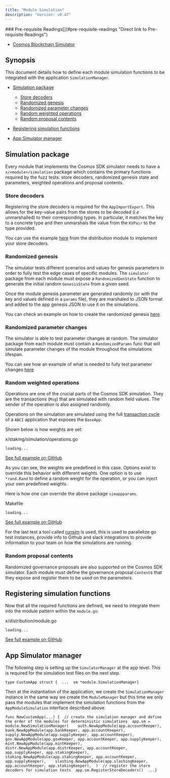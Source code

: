 ```yaml
---
title: "Module Simulation"
description: "Version: v0.47"
---
```


<Note>
  ### Pre-requisite Readings[​](#pre-requisite-readings "Direct link to Pre-requisite Readings")

  * [Cosmos Blockchain Simulator](/v0.47/learn/advanced/simulation)
</Note>

## Synopsis[​](#synopsis "Direct link to Synopsis")

This document details how to define each module simulation functions to be integrated with the application `SimulationManager`.

* [Simulation package](#simulation-package)

  * [Store decoders](#store-decoders)
  * [Randomized genesis](#randomized-genesis)
  * [Randomized parameter changes](#randomized-parameter-changes)
  * [Random weighted operations](#random-weighted-operations)
  * [Random proposal contents](#random-proposal-contents)

* [Registering simulation functions](#registering-simulation-functions)

* [App Simulator manager](#app-simulator-manager)

## Simulation package[​](#simulation-package "Direct link to Simulation package")

Every module that implements the Cosmos SDK simulator needs to have a `x/<module>/simulation` package which contains the primary functions required by the fuzz tests: store decoders, randomized genesis state and parameters, weighted operations and proposal contents.

### Store decoders[​](#store-decoders "Direct link to Store decoders")

Registering the store decoders is required for the `AppImportExport`. This allows for the key-value pairs from the stores to be decoded (*i.e* unmarshalled) to their corresponding types. In particular, it matches the key to a concrete type and then unmarshals the value from the `KVPair` to the type provided.

You can use the example [here](https://github.com/cosmos/cosmos-sdk/blob/v0.47.0-rc1/x/distribution/simulation/decoder.go) from the distribution module to implement your store decoders.

### Randomized genesis[​](#randomized-genesis "Direct link to Randomized genesis")

The simulator tests different scenarios and values for genesis parameters in order to fully test the edge cases of specific modules. The `simulator` package from each module must expose a `RandomizedGenState` function to generate the initial random `GenesisState` from a given seed.

Once the module genesis parameter are generated randomly (or with the key and values defined in a `params` file), they are marshaled to JSON format and added to the app genesis JSON to use it on the simulations.

You can check an example on how to create the randomized genesis [here](https://github.com/cosmos/cosmos-sdk/blob/v0.47.0-rc1/x/staking/simulation/genesis.go).

### Randomized parameter changes[​](#randomized-parameter-changes "Direct link to Randomized parameter changes")

The simulator is able to test parameter changes at random. The simulator package from each module must contain a `RandomizedParams` func that will simulate parameter changes of the module throughout the simulations lifespan.

You can see how an example of what is needed to fully test parameter changes [here](https://github.com/cosmos/cosmos-sdk/blob/v0.47.0-rc1/x/staking/simulation/params.go)

### Random weighted operations[​](#random-weighted-operations "Direct link to Random weighted operations")

Operations are one of the crucial parts of the Cosmos SDK simulation. They are the transactions (`Msg`) that are simulated with random field values. The sender of the operation is also assigned randomly.

Operations on the simulation are simulated using the full [transaction cycle](/v0.47/learn/advanced/transactions) of a `ABCI` application that exposes the `BaseApp`.

Shown below is how weights are set:

x/staking/simulation/operations.go

```
loading...
```

[See full example on GitHub](https://github.com/cosmos/cosmos-sdk/blob/v0.47.0-rc1/x/staking/simulation/operations.go#L19-L86)

As you can see, the weights are predefined in this case. Options exist to override this behavior with different weights. One option is to use `*rand.Rand` to define a random weight for the operation, or you can inject your own predefined weights.

Here is how one can override the above package `simappparams`.

Makefile

```
loading...
```

[See full example on GitHub](https://github.com/cosmos/cosmos-sdk/blob/v0.47.0-rc1/Makefile#L293-L299)

For the last test a tool called [runsim](https://github.com/cosmos/tools/tree/master/cmd/runsim) is used, this is used to parallelize go test instances, provide info to Github and slack integrations to provide information to your team on how the simulations are running.

### Random proposal contents[​](#random-proposal-contents "Direct link to Random proposal contents")

Randomized governance proposals are also supported on the Cosmos SDK simulator. Each module must define the governance proposal `Content`s that they expose and register them to be used on the parameters.

## Registering simulation functions[​](#registering-simulation-functions "Direct link to Registering simulation functions")

Now that all the required functions are defined, we need to integrate them into the module pattern within the `module.go`:

x/distribution/module.go

```
loading...
```

[See full example on GitHub](https://github.com/cosmos/cosmos-sdk/blob/v0.47.0-rc1/x/distribution/module.go#L180-L203)

## App Simulator manager[​](#app-simulator-manager "Direct link to App Simulator manager")

The following step is setting up the `SimulatorManager` at the app level. This is required for the simulation test files on the next step.

```
type CustomApp struct {  ...  sm *module.SimulationManager}
```

Then at the instantiation of the application, we create the `SimulationManager` instance in the same way we create the `ModuleManager` but this time we only pass the modules that implement the simulation functions from the `AppModuleSimulation` interface described above.

```
func NewCustomApp(...) {  // create the simulation manager and define the order of the modules for deterministic simulations  app.sm = module.NewSimulationManager(    auth.NewAppModule(app.accountKeeper),    bank.NewAppModule(app.bankKeeper, app.accountKeeper),    supply.NewAppModule(app.supplyKeeper, app.accountKeeper),    gov.NewAppModule(app.govKeeper, app.accountKeeper, app.supplyKeeper),    mint.NewAppModule(app.mintKeeper),    distr.NewAppModule(app.distrKeeper, app.accountKeeper, app.supplyKeeper, app.stakingKeeper),    staking.NewAppModule(app.stakingKeeper, app.accountKeeper, app.supplyKeeper),    slashing.NewAppModule(app.slashingKeeper, app.accountKeeper, app.stakingKeeper),  )  // register the store decoders for simulation tests  app.sm.RegisterStoreDecoders()  ...}
```

